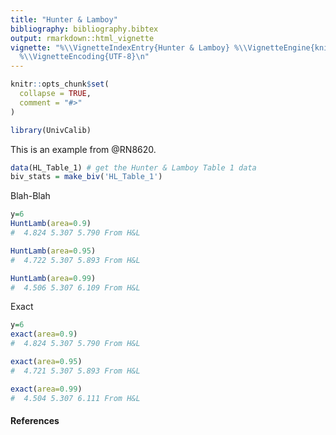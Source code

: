 ---
title: "Hunter & Lamboy"
bibliography: bibliography.bibtex
output: rmarkdown::html_vignette
vignette: "%\\VignetteIndexEntry{Hunter & Lamboy} %\\VignetteEngine{knitr::rmarkdown}
  %\\VignetteEncoding{UTF-8}\n"
---

```{r, include = FALSE}
knitr::opts_chunk$set(
  collapse = TRUE,
  comment = "#>"
)
```

```{r eval=T}
library(UnivCalib)
```

This is an example from @RN8620.

```{r}
data(HL_Table_1) # get the Hunter & Lamboy Table 1 data
biv_stats = make_biv('HL_Table_1') 
```

Blah-Blah

```{r}
y=6
HuntLamb(area=0.9) 
#  4.824 5.307 5.790 From H&L

HuntLamb(area=0.95) 
#  4.722 5.307 5.893 From H&L

HuntLamb(area=0.99) 
#  4.506 5.307 6.109 From H&L
```

Exact

```{r}
y=6
exact(area=0.9) 
#  4.824 5.307 5.790 From H&L

exact(area=0.95) 
#  4.721 5.307 5.893 From H&L

exact(area=0.99) 
#  4.504 5.307 6.111 From H&L
```

#### References

